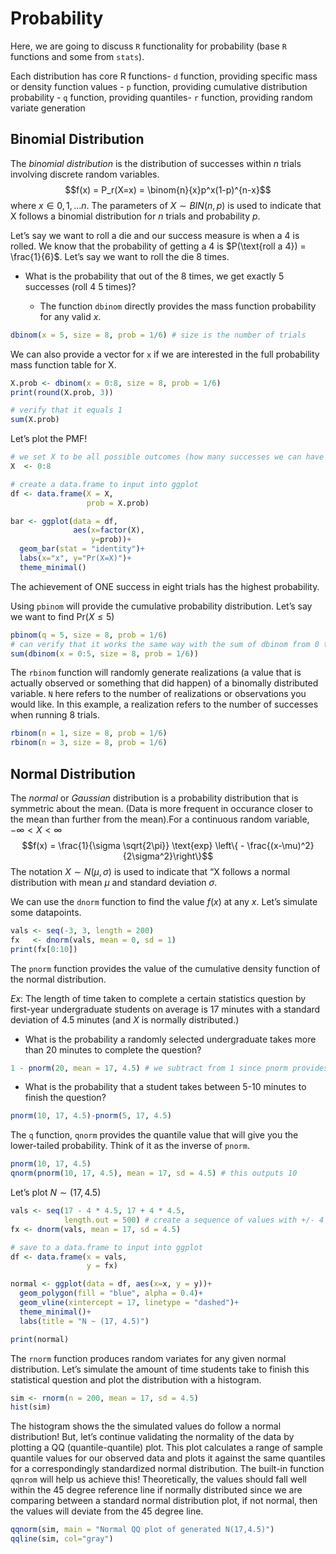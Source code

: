 # Probability

Here, we are going to discuss `R` functionality for probability (base `R` functions and some from `stats`).

Each distribution has core R functions- `d` function, providing specific mass or density function values - `p` function, providing cumulative distribution probability - `q` function, providing quantiles- `r` function, providing random variate generation

## Binomial Distribution

The *binomial distribution* is the distribution of successes within *n* trials involving discrete random variables.$$f(x) = P_r(X=x) = \binom{n}{x}p^x(1-p)^{n-x}$$where $x \in {0,1,...n}$. The parameters of $X \sim BIN(n,p)$ is used to indicate that X follows a binomial distribution for $n$ trials and probability $p$.

Let's say we want to roll a die and our success measure is when a 4 is rolled. We know that the probability of getting a 4 is $P(\text{roll a 4}) = \frac{1}{6}$. Let's say we want to roll the die 8 times.

-   What is the probability that out of the 8 times, we get exactly 5 successes (roll 4 5 times)?

    -   The function `dbinom` directly provides the mass function probability for any valid $x$.

```r
dbinom(x = 5, size = 8, prob = 1/6) # size is the number of trials
```

We can also provide a vector for `x` if we are interested in the full probability mass function table for X.

```r
X.prob <- dbinom(x = 0:8, size = 8, prob = 1/6)
print(round(X.prob, 3))

# verify that it equals 1
sum(X.prob)
```

Let's plot the PMF!

```r
# we set X to be all possible outcomes (how many successes we can have in 8 trials)
X  <- 0:8

# create a data.frame to input into ggplot
df <- data.frame(X = X, 
                 prob = X.prob)

bar <- ggplot(data = df,
              aes(x=factor(X), 
                  y=prob))+
  geom_bar(stat = "identity")+
  labs(x="x", y="Pr(X=X)")+
  theme_minimal()
```

The achievement of ONE success in eight trials has the highest probability.

Using `pbinom` will provide the cumulative probability distribution. Let's say we want to find $\text{Pr}(X \leq 5)$

```r
pbinom(q = 5, size = 8, prob = 1/6)
# can verify that it works the same way with the sum of dbinom from 0 to 5
sum(dbinom(x = 0:5, size = 8, prob = 1/6))
```

The `rbinom` function will randomly generate realizations (a value that is actually observed or something that did happen) of a binomally distributed variable. `N` here refers to the number of realizations or observations you would like. In this example, a realization refers to the number of successes when running 8 trials.

```r
rbinom(n = 1, size = 8, prob = 1/6)
rbinom(n = 3, size = 8, prob = 1/6)
```

## Normal Distribution

The *normal* or *Gaussian* distribution is a probability distribution that is symmetric about the mean. (Data is more frequent in occurance closer to the mean than further from the mean).For a continuous random variable, $- \infty < X < \infty$$$f(x) = \frac{1}{\sigma \sqrt{2\pi}} \text{exp} \left\{ - \frac{(x-\mu)^2}{2\sigma^2}\right\}$$The notation $X \sim N(\mu, \sigma)$ is used to indicate that "X follows a normal distribution with mean $\mu$ and standard deviation $\sigma$.

We can use the `dnorm` function to find the value $f(x)$ at any $x$. Let's simulate some datapoints.

```r
vals <- seq(-3, 3, length = 200)
fx   <- dnorm(vals, mean = 0, sd = 1)
print(fx[0:10])
```

The `pnorm` function provides the value of the cumulative density function of the normal distribution.

*Ex*: The length of time taken to complete a certain statistics question by first-year undergraduate students on average is 17 minutes with a standard deviation of 4.5 minutes (and $X$ is normally distributed.)

-   What is the probability a randomly selected undergraduate takes more than 20 minutes to complete the question?

```r
1 - pnorm(20, mean = 17, 4.5) # we subtract from 1 since pnorm provides left-tailed probabilities
```

-   What is the probability that a student takes between 5-10 minutes to finish the question?

```r
pnorm(10, 17, 4.5)-pnorm(5, 17, 4.5)
```

The `q` function, `qnorm` provides the quantile value that will give you the lower-tailed probability. Think of it as the inverse of `pnorm`.

```r
pnorm(10, 17, 4.5)
qnorm(pnorm(10, 17, 4.5), mean = 17, sd = 4.5) # this outputs 10 

```

Let's plot $N \sim (17, 4.5)$

```r
vals <- seq(17 - 4 * 4.5, 17 + 4 * 4.5, 
            length.out = 500) # create a sequence of values with +/- 4 standard deviations
fx <- dnorm(vals, mean = 17, sd = 4.5)

# save to a data.frame to input into ggplot
df <- data.frame(x = vals, 
                 y = fx)

normal <- ggplot(data = df, aes(x=x, y = y))+
  geom_polygon(fill = "blue", alpha = 0.4)+
  geom_vline(xintercept = 17, linetype = "dashed")+
  theme_minimal()+
  labs(title = "N ~ (17, 4.5)")

print(normal)
```

The `rnorm` function produces random variates for any given normal distribution. Let's simulate the amount of time students take to finish this statistical question and plot the distribution with a histogram.

```r
sim <- rnorm(n = 200, mean = 17, sd = 4.5)
hist(sim)
```

The histogram shows the the simulated values do follow a normal distribution! But, let's continue validating the normality of the data by plotting a QQ (quantile-quantile) plot. This plot calculates a range of sample quantile values for our observed data and plots it against the same quantiles for a correspondingly standardized normal distribution. The built-in function `qqnrom` will help us achieve this! Theoretically, the values should fall well within the 45 degree reference line if normally distributed since we are comparing between a standard normal distribution plot, if not normal, then the values will deviate from the 45 degree line.

```r
qqnorm(sim, main = "Normal QQ plot of generated N(17,4.5)")
qqline(sim, col="gray")
```
